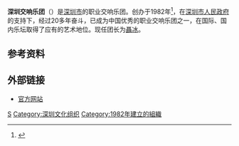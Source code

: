 {{Infobox orchestra  
| Name_Chinese        = 深圳交响乐团<br/ >Shenzhen Symphony Orchestra
| image=SZ 深圳 Shenzhen Bus 104 view 羅湖 Luohu 黃貝路 Huangbei Road 深圳交響樂團 Shenzhen Symphony Orchestra June 2017 IX1 01.jpg
| location            = {{CHN}}[[深圳|深圳]][[罗湖区|罗湖区]]黄贝路
| type                = 
| founded             =  {{Start date and age|1982}}
| disbanded           = <!-- {{End date|YYYY}} -->
| later_name          = 
| website             = {{Official website|http://www.sso.org.cn/}}
| principal_conductor = 
| music_director      = 林大叶
| Manager             = 聂冰
| concert_hall        = 深圳音乐厅
}}
'''深圳交响乐团'''（{{lang-en|Shenzhen Symphony Orchestra}}）是[[深圳市|深圳市]]的职业交响乐团。创办于1982年<ref>{{Cite web|title=深圳交响乐团介绍|url=http://www.sso.org.cn/infolist.action?pid=000&tid=306&id=57|access-date=2021-05-27|work=深圳交响乐团|language=zh|archive-date=2019-12-23|archive-url=https://web.archive.org/web/20191223141227/http://www.sso.org.cn/infolist.action?pid=000&tid=306&id=57|dead-url=no}}</ref>，在[[深圳市人民政府|深圳市人民政府]]的支持下，经过20多年奋斗，已成为中国优秀的职业交响乐团之一，在国际、国内乐坛取得了应有的艺术地位。现任团长为[[聶冰|聶冰]]。

== 参考资料 ==
{{reflist}}

== 外部链接 ==
* [https://web.archive.org/web/20101228152930/http://www.sso.org.cn/ 官方网站]

[[Category:中国管弦乐团|S]]
[[Category:深圳文化组织|Category:深圳文化组织]]
[[Category:1982年建立的組織|Category:1982年建立的組織]]

{{深圳小作品}}